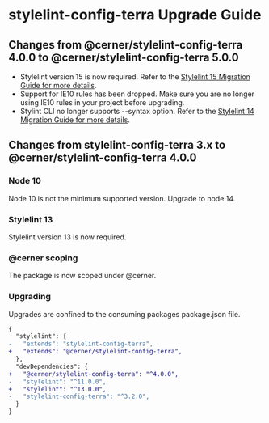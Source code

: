 
<Badge />

# stylelint-config-terra Upgrade Guide

## Changes from @cerner/stylelint-config-terra 4.0.0  to @cerner/stylelint-config-terra 5.0.0

* Stylelint version 15 is now required. Refer to the [Stylelint 15 Migration Guide for more details](https://stylelint.io/migration-guide/to-15). 
* Support for IE10 rules has been dropped. Make sure you are no longer using IE10 rules in your project before upgrading.
* Stylint CLI no longer supports --syntax option. Refer to the [Stylelint 14 Migration Guide for more details](https://stylelint.io/migration-guide/to-14#syntax-option-and-automatic-inferral-of-syntax).

## Changes from stylelint-config-terra 3.x  to @cerner/stylelint-config-terra 4.0.0

### Node 10

Node 10 is not the minimum supported version. Upgrade to node 14.

### Stylelint 13

Stylelint version 13 is now required.

### @cerner scoping

The package is now scoped under @cerner.

### Upgrading

Upgrades are confined to the consuming packages package.json file.

```diff
{
  "stylelint": {
-   "extends": "stylelint-config-terra",
+   "extends": "@cerner/stylelint-config-terra",
  },
  "devDependencies": {
+   "@cerner/stylelint-config-terra": "^4.0.0",
-   "stylelint": "^11.0.0",
+   "stylelint": "^13.0.0",
-   "stylelint-config-terra": "^3.2.0",
  }
}
```
